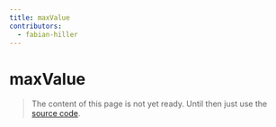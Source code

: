 ```yaml
---
title: maxValue
contributors:
  - fabian-hiller
---
```


# maxValue

> The content of this page is not yet ready. Until then just use the [source code](https://github.com/fabian-hiller/valibot/blob/main/library/src/validations/maxValue/maxValue.ts).
